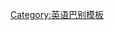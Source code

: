 {{User language-3|en-CA|This user is an '''[[:Category:en-ca-3 使用者|advanced]]''' speaker of '''[[:Category:en-CA 使用者|Canadian English]]'''. |加拿大英语}}<noinclude>
[[Category:英语巴别模板]]

</noinclude>